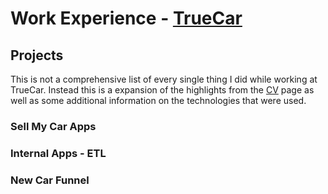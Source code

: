 # Work Experience - [TrueCar](https://truecar.com)

## Projects

This is not a comprehensive list of every single thing I did while working at TrueCar. Instead this is
a expansion of the highlights from the [CV](/cv) page as well as some additional information on the technologies
that were used.

### Sell My Car Apps

### Internal Apps - ETL

### New Car Funnel

